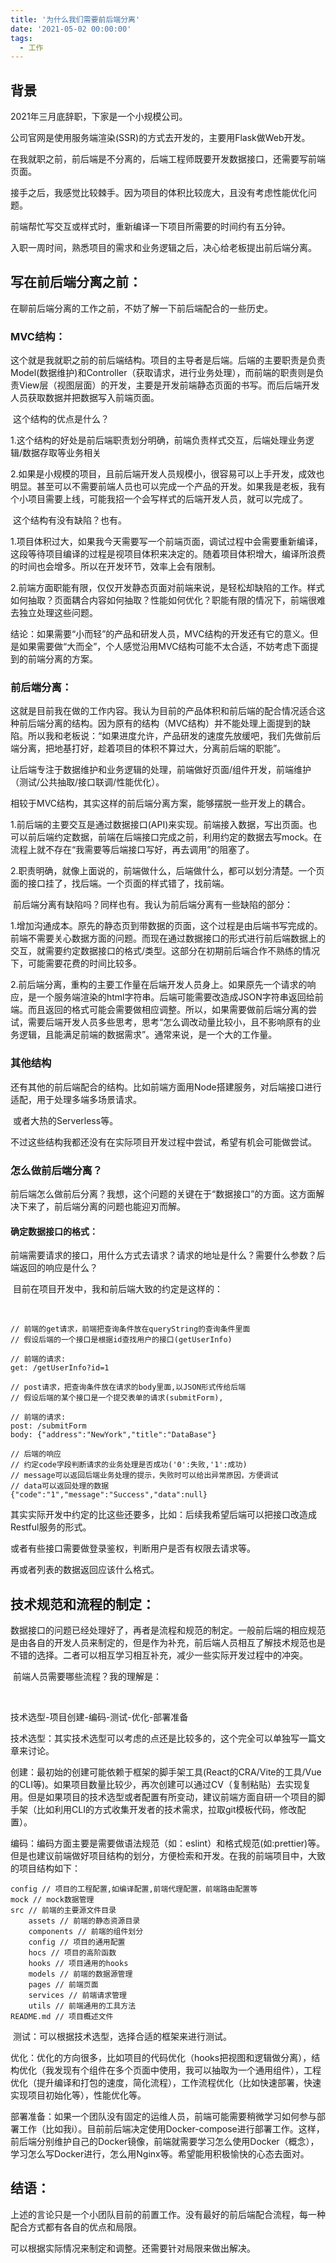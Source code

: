 ```yaml
---
title: '为什么我们需要前后端分离'
date: '2021-05-02 00:00:00'
tags:
  - 工作
---
```


###

## 背景

2021年三月底辞职，下家是一个小规模公司。

公司官网是使用服务端渲染(SSR)的方式去开发的，主要用Flask做Web开发。

在我就职之前，前后端是不分离的，后端工程师既要开发数据接口，还需要写前端页面。

接手之后，我感觉比较棘手。因为项目的体积比较庞大，且没有考虑性能优化问题。

前端帮忙写交互或样式时，重新编译一下项目所需要的时间约有五分钟。

入职一周时间，熟悉项目的需求和业务逻辑之后，决心给老板提出前后端分离。

## 写在前后端分离之前：

在聊前后端分离的工作之前，不妨了解一下前后端配合的一些历史。

### MVC结构：

​ 这个就是我就职之前的前后端结构。项目的主导者是后端。后端的主要职责是负责Model(数据维护)和Controller（获取请求，进行业务处理），而前端的职责则是负责View层（视图层面）的开发，主要是开发前端静态页面的书写。而后后端开发人员获取数据并把数据写入前端页面。

​ 这个结构的优点是什么？

​ 1.这个结构的好处是前后端职责划分明确，前端负责样式交互，后端处理业务逻辑/数据存取等业务相关

​ 2.如果是小规模的项目，且前后端开发人员规模小，很容易可以上手开发，成效也明显。甚至可以不需要前端人员也可以完成一个产品的开发。如果我是老板，我有个小项目需要上线，可能我招一个会写样式的后端开发人员，就可以完成了。

​ 这个结构有没有缺陷？也有。

​ 1.项目体积过大，如果我今天需要写一个前端页面，调试过程中会需要重新编译，这段等待项目编译的过程是视项目体积来决定的。随着项目体积增大，编译所浪费的时间也会增多。所以在开发环节，效率上会有限制。

​ 2.前端方面职能有限，仅仅开发静态页面对前端来说，是轻松却缺陷的工作。样式如何抽取？页面耦合内容如何抽取？性能如何优化？职能有限的情况下，前端很难去独立处理这些问题。

​ 结论：如果需要“小而轻”的产品和研发人员，MVC结构的开发还有它的意义。但是如果需要做“大而全”，个人感觉沿用MVC结构可能不太合适，不妨考虑下面提到的前端分离的方案。

### 前后端分离：

​ 这就是目前我在做的工作内容。我认为目前的产品体积和前后端的配合情况适合这种前后端分离的结构。因为原有的结构（MVC结构）并不能处理上面提到的缺陷。所以我和老板说：“如果进度允许，产品研发的速度先放缓吧，我们先做前后端分离，把地基打好，趁着项目的体积不算过大，分离前后端的职能”。

​ 让后端专注于数据维护和业务逻辑的处理，前端做好页面/组件开发，前端维护（测试/公共抽取/接口联调/性能优化）。

​ 相较于MVC结构，其实这样的前后端分离方案，能够摆脱一些开发上的耦合。

​ 1.前后端的主要交互是通过数据接口(API)来实现。前端接入数据，写出页面。也可以前后端约定数据，前端在后端接口完成之前，利用约定的数据去写mock。在流程上就不存在“我需要等后端接口写好，再去调用”的阻塞了。

​ 2.职责明确，就像上面说的，前端做什么，后端做什么，都可以划分清楚。一个页面的接口挂了，找后端。一个页面的样式错了，找前端。

​ 前后端分离有缺陷吗？同样也有。我认为前后端分离有一些缺陷的部分：

​ 1.增加沟通成本。原先的静态页到带数据的页面，这个过程是由后端书写完成的。前端不需要关心数据方面的问题。而现在通过数据接口的形式进行前后端数据上的交互，就需要约定数据接口的格式/类型。这部分在初期前后端合作不熟练的情况下，可能需要花费的时间比较多。

​ 2.前后端分离，重构的主要工作量在后端开发人员身上。如果原先一个请求的响应，是一个服务端渲染的html字符串。后端可能需要改造成JSON字符串返回给前端。而且返回的格式可能会需要做相应调整。所以，如果需要做前后端分离的尝试，需要后端开发人员多些思考，思考“怎么调改动量比较小，且不影响原有的业务逻辑，且能满足前端的数据需求”。通常来说，是一个大的工作量。

### 其他结构

​ 还有其他的前后端配合的结构。比如前端方面用Node搭建服务，对后端接口进行适配，用于处理多端多场景请求。

​ 或者大热的Serverless等。

​ 不过这些结构我都还没有在实际项目开发过程中尝试，希望有机会可能做尝试。

### 怎么做前后端分离？

​ 前后端怎么做前后分离？我想，这个问题的关键在于“数据接口”的方面。这方面解决下来了，前后端分离的问题也能迎刃而解。

#### 确定数据接口的格式：

​ 前端需要请求的接口，用什么方式去请求？请求的地址是什么？需要什么参数？后端返回的响应是什么？

​ 目前在项目开发中，我和前后端大致的约定是这样的：

​

```
// 前端的get请求，前端把查询条件放在queryString的查询条件里面
// 假设后端的一个接口是根据id查找用户的接口(getUserInfo)

// 前端的请求:
get: /getUserInfo?id=1

// post请求，把查询条件放在请求的body里面,以JSON形式传给后端
// 假设后端的某个接口是一个提交表单的请求(submitForm),

// 前端的请求:
post: /submitForm
body: {"address":"NewYork","title":"DataBase"}

// 后端的响应
// 约定code字段判断请求的业务处理是否成功('0':失败,'1':成功)
// message可以返回后端业务处理的提示，失败时可以给出异常原因，方便调试
// data可以返回处理的数据
{"code":"1","message":"Success","data":null}

```

其实实际开发中约定的比这些还要多，比如：后续我希望后端可以把接口改造成Restful服务的形式。

或者有些接口需要做登录鉴权，判断用户是否有权限去请求等。

再或者列表的数据返回应该什么格式。

## 技术规范和流程的制定：

​ 数据接口的问题已经处理好了，再者是流程和规范的制定。一般前后端的相应规范是由各自的开发人员来制定的，但是作为补充，前后端人员相互了解技术规范也是不错的选择。二者可以相互学习相互补充，减少一些实际开发过程中的冲突。

​ 前端人员需要哪些流程？我的理解是：

​

技术选型-项目创建-编码-测试-优化-部署准备

​ 技术选型：其实技术选型可以考虑的点还是比较多的，这个完全可以单独写一篇文章来讨论。

​ 创建：最初始的创建可能依赖于框架的脚手架工具(React的CRA/Vite的工具/Vue的CLI等)。如果项目数量比较少，再次创建可以通过CV（复制粘贴）去实现复用。但是如果项目的技术选型或者配置有所变动，建议前端方面自研一个项目的脚手架（比如利用CLI的方式收集开发者的技术需求，拉取git模板代码，修改配置）。

​ 编码：编码方面主要是需要做语法规范（如：eslint）和格式规范(如:prettier)等。但是也建议前端做好项目结构的划分，方便检索和开发。在我的前端项目中，大致的项目结构如下：

```
config // 项目的工程配置,如编译配置,前端代理配置，前端路由配置等
mock // mock数据管理
src // 前端的主要源文件目录
	assets // 前端的静态资源目录
	components // 前端的组件划分
	config // 项目的通用配置
	hocs // 项目的高阶函数
	hooks // 项目通用的hooks
	models // 前端的数据源管理
	pages // 前端页面
	services // 前端请求管理
	utils // 前端通用的工具方法
README.md // 项目概述文件
```
​ 测试：可以根据技术选型，选择合适的框架来进行测试。

​ 优化：优化的方向很多，比如项目的代码优化（hooks把视图和逻辑做分离），结构优化（我发现有个组件在多个页面中使用，我可以抽取为一个通用组件），工程优化（提升编译和打包的速度，简化流程），工作流程优化（比如快速部署，快速实现项目初始化等），性能优化等。

​ 部署准备：如果一个团队没有固定的运维人员，前端可能需要稍微学习如何参与部署工作（比如我i）。目前前后端决定使用Docker-compose进行部署工作。这样，前后端分别维护自己的Docker镜像，前端就需要学习怎么使用Docker（概念），学习怎么写Docker进行，怎么用Nginx等。希望能用积极愉快的心态去面对。

## 结语：

上述的言论只是一个小团队目前的前置工作。没有最好的前后端配合流程，每一种配合方式都有各自的优点和局限。

可以根据实际情况来制定和调整。还需要针对局限来做出解决。


